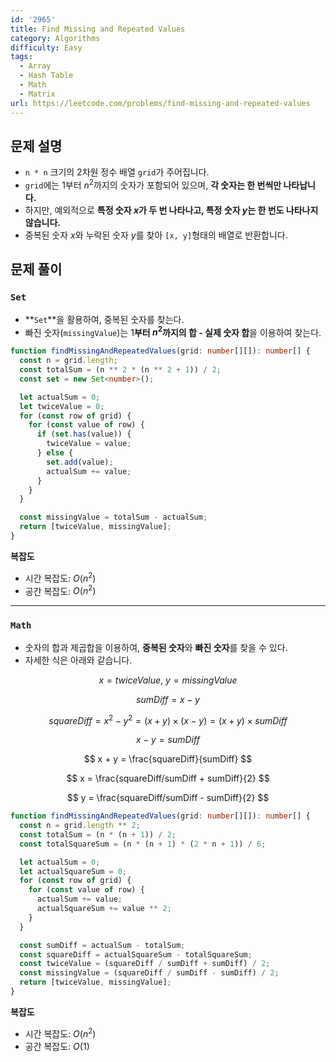 ```yaml
---
id: '2965'
title: Find Missing and Repeated Values
category: Algorithms
difficulty: Easy
tags:
  - Array
  - Hash Table
  - Math
  - Matrix
url: https://leetcode.com/problems/find-missing-and-repeated-values
---
```


## 문제 설명

- `n * n` 크기의 2차원 정수 배열 `grid`가 주어집니다.
- `grid`에는 $1$부터 $n^2$까지의 숫자가 포함되어 있으며, **각 숫자는 한 번씩만 나타납니다.**
- 하지만, 예외적으로 **특정 숫자 $x$가 두 번 나타나고, 특정 숫자 $y$는 한 번도 나타나지 않습니다.**
- 중복된 숫자 $x$와 누락된 숫자 $y$를 찾아 `[x, y]`형태의 배열로 반환합니다.

## 문제 풀이

### `Set`

- **`Set`**을 활용하여, 중복된 숫자를 찾는다.
- 빠진 숫자(`missingValue`)는 $1$**부터 $n^2$까지의 합 - 실제 숫자 합**을 이용하여 찾는다.

```typescript showLineNumbers
function findMissingAndRepeatedValues(grid: number[][]): number[] {
  const n = grid.length;
  const totalSum = (n ** 2 * (n ** 2 + 1)) / 2;
  const set = new Set<number>();

  let actualSum = 0;
  let twiceValue = 0;
  for (const row of grid) {
    for (const value of row) {
      if (set.has(value)) {
        twiceValue = value;
      } else {
        set.add(value);
        actualSum += value;
      }
    }
  }

  const missingValue = totalSum - actualSum;
  return [twiceValue, missingValue];
}
```

**복잡도**

- 시간 복잡도: $O(n^2)$
- 공간 복잡도: $O(n^2)$

---

### `Math`

- 숫자의 합과 제곱합을 이용하여, **중복된 숫자**와 **빠진 숫자**를 찾을 수 있다.
- 자세한 식은 아래와 같습니다.

$$
x = twiceValue,\ y = missingValue
$$

$$
sumDiff = x - y
$$

$$
squareDiff = x^2 - y^2 = (x+y) \times (x-y) = (x+y) \times sumDiff
$$

$$
x - y = sumDiff
$$

$$
x + y = \frac{squareDiff}{sumDiff}
$$

$$
x = \frac{squareDiff/sumDiff + sumDiff}{2}
$$

$$
y = \frac{squareDiff/sumDiff - sumDiff}{2}
$$

```typescript showLineNumbers
function findMissingAndRepeatedValues(grid: number[][]): number[] {
  const n = grid.length ** 2;
  const totalSum = (n * (n + 1)) / 2;
  const totalSquareSum = (n * (n + 1) * (2 * n + 1)) / 6;

  let actualSum = 0;
  let actualSquareSum = 0;
  for (const row of grid) {
    for (const value of row) {
      actualSum += value;
      actualSquareSum += value ** 2;
    }
  }

  const sumDiff = actualSum - totalSum;
  const squareDiff = actualSquareSum - totalSquareSum;
  const twiceValue = (squareDiff / sumDiff + sumDiff) / 2;
  const missingValue = (squareDiff / sumDiff - sumDiff) / 2;
  return [twiceValue, missingValue];
}
```

**복잡도**

- 시간 복잡도: $O(n^2)$
- 공간 복잡도: $O(1)$
